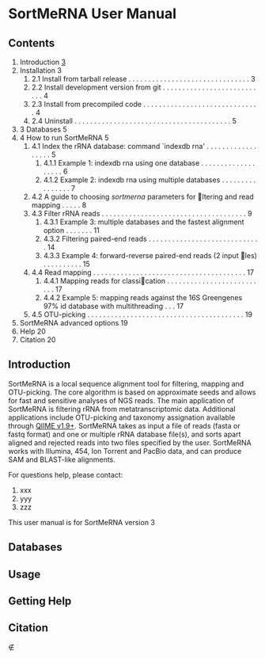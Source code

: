 = SortMeRNA User Manual =

== Contents ==

# Introduction [[3]]
# Installation 3
## 2.1 Install from tarball release . . . . . . . . . . . . . . . . . . . . . . . . . . . . . . . 3
## 2.2 Install development version from git . . . . . . . . . . . . . . . . . . . . . . . . . . . 4
## 2.3 Install from precompiled code . . . . . . . . . . . . . . . . . . . . . . . . . . . . . .  4
## 2.4 Uninstall . . . . . . . . . . . . . . . . . . . . . . . . . . . . . . . . . . . . . . . .  5
# 3 Databases 5
# 4 How to run SortMeRNA 5
## 4.1 Index the rRNA database: command `indexdb rna' . . . . . . . . . . . . . . . . . . 5
### 4.1.1 Example 1: indexdb rna using one database . . . . . . . . . . . . . . . . . . . 6
### 4.1.2 Example 2: indexdb rna using multiple databases . . . . . . . . . . . . . . . . 7
## 4.2 A guide to choosing ''sortmerna'' parameters for ltering and read mapping . . . . . 8
## 4.3 Filter rRNA reads . . . . . . . . . . . . . . . . . . . . . . . . . . . . . . . . . . . . . 9
### 4.3.1 Example 3: multiple databases and the fastest alignment option . . . . . . . 11
### 4.3.2 Filtering paired-end reads . . . . . . . . . . . . . . . . . . . . . . . . . . . . . 14
### 4.3.3 Example 4: forward-reverse paired-end reads (2 input les) . . . . . . . . . . 15
## 4.4 Read mapping . . . . . . . . . . . . . . . . . . . . . . . . . . . . . . . . . . . . . . . 17
### 4.4.1 Mapping reads for classication . . . . . . . . . . . . . . . . . . . . . . . . . . 17
### 4.4.2 Example 5: mapping reads against the 16S Greengenes 97% id database with multithreading  . . . 17
## 4.5 OTU-picking . . . . . . . . . . . . . . . . . . . . . . . . . . . . . . . . . . . . . . . . 19
# SortMeRNA advanced options 19
# Help 20
# Citation 20

== Introduction ==
SortMeRNA is a local sequence alignment tool for filtering, mapping and OTU-picking.
The core algorithm is based on approximate seeds and allows for fast and sensitive analyses
of NGS reads. The main application of SortMeRNA is filtering rRNA from metatranscriptomic data.
Additional applications include OTU-picking and taxonomy assignation available through [http://qiime.org QIIME v1.9+].
SortMeRNA takes as input a file of reads (fasta or fastq format) and one or multiple rRNA
database file(s), and sorts apart aligned and rejected reads into two files specified by the user.
SortMeRNA works with Illumina, 454, Ion Torrent and PacBio data, and can produce SAM and
BLAST-like alignments.

For questions help, please contact:

# xxx
# yyy
# zzz

This user manual is for SortMeRNA version 3

== Databases ==

== Usage ==

== Getting Help ==

== Citation ==
∉
